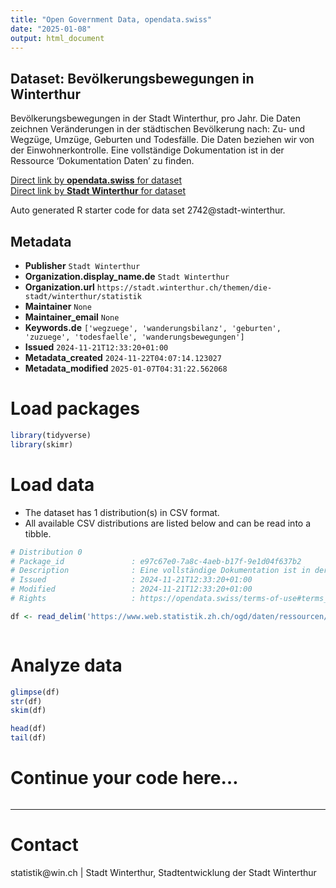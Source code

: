 ```yaml
---
title: "Open Government Data, opendata.swiss"
date: "2025-01-08"
output: html_document
---
```


## Dataset: Bevölkerungsbewegungen in Winterthur

Bevölkerungsbewegungen in der Stadt Winterthur, pro Jahr. Die Daten zeichnen Veränderungen in der städtischen Bevölkerung nach: Zu- und Wegzüge, Umzüge, Geburten und Todesfälle. Die Daten beziehen wir von der Einwohnerkontrolle. Eine vollständige Dokumentation ist in der Ressource 'Dokumentation Daten' zu finden.

[Direct link by **opendata.swiss** for dataset](https://opendata.swiss/de/dataset/bevolkerungsbewegungen-in-winterthur)<br>
[Direct link by **Stadt Winterthur** for dataset](https://stadt.winterthur.ch/themen/die-stadt/winterthur/statistik/bevoelkerung)

Auto generated R starter code for data set 2742@stadt-winterthur.

## Metadata

- **Publisher** `Stadt Winterthur`
- **Organization.display_name.de** `Stadt Winterthur`
- **Organization.url** `https://stadt.winterthur.ch/themen/die-stadt/winterthur/statistik`
- **Maintainer** `None`
- **Maintainer_email** `None`
- **Keywords.de** `['wegzuege', 'wanderungsbilanz', 'geburten', 'zuzuege', 'todesfaelle', 'wanderungsbewegungen']`
- **Issued** `2024-11-21T12:33:20+01:00`
- **Metadata_created** `2024-11-22T04:07:14.123027`
- **Metadata_modified** `2025-01-07T04:31:22.562068`


# Load packages

```r

library(tidyverse)
library(skimr)

```

# Load data

-   The dataset has 1 distribution(s) in CSV format.
-   All available CSV distributions are listed below and can be read into a tibble.

```r

# Distribution 0
# Package_id               : e97c67e0-7a8c-4aeb-b17f-9e1d04f637b2
# Description              : Eine vollständige Dokumentation ist in der Ressource "Dokumentation Daten" zu finden.
# Issued                   : 2024-11-21T12:33:20+01:00
# Modified                 : 2024-11-21T12:33:20+01:00
# Rights                   : https://opendata.swiss/terms-of-use#terms_open

df <- read_delim('https://www.web.statistik.zh.ch/ogd/daten/ressourcen/KTZH_00002742_00005663.csv')



```

# Analyze data

```r

glimpse(df)
str(df)
skim(df)

head(df)
tail(df)

```

# Continue your code here...

```r

```

------------------------------------------------------------------------

# Contact

statistik@win.ch | Stadt Winterthur, Stadtentwicklung der Stadt Winterthur
